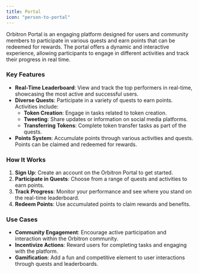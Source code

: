 ```yaml
---
title: Portal
icon: "person-to-portal"
---
```


Orbitron Portal is an engaging platform designed for users and community members to participate in various quests and earn points that can be redeemed for rewards. The portal offers a dynamic and interactive experience, allowing participants to engage in different activities and track their progress in real time.

### Key Features

- **Real-Time Leaderboard**: View and track the top performers in real-time, showcasing the most active and successful users.
- **Diverse Quests**: Participate in a variety of quests to earn points. Activities include:
  - **Token Creation**: Engage in tasks related to token creation.
  - **Tweeting**: Share updates or information on social media platforms.
  - **Transferring Tokens**: Complete token transfer tasks as part of the quests.
- **Points System**: Accumulate points through various activities and quests. Points can be claimed and redeemed for rewards.

### How It Works

1. **Sign Up**: Create an account on the Orbitron Portal to get started.
2. **Participate in Quests**: Choose from a range of quests and activities to earn points.
3. **Track Progress**: Monitor your performance and see where you stand on the real-time leaderboard.
4. **Redeem Points**: Use accumulated points to claim rewards and benefits.

### Use Cases

- **Community Engagement**: Encourage active participation and interaction within the Orbitron community.
- **Incentivize Actions**: Reward users for completing tasks and engaging with the platform.
- **Gamification**: Add a fun and competitive element to user interactions through quests and leaderboards.
